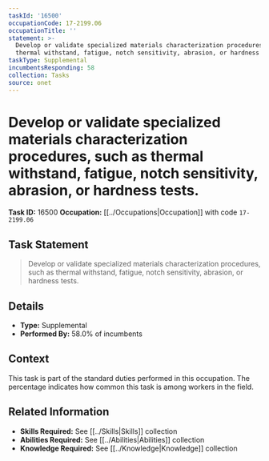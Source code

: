 ```yaml
---
taskId: '16500'
occupationCode: 17-2199.06
occupationTitle: ''
statement: >-
  Develop or validate specialized materials characterization procedures, such as
  thermal withstand, fatigue, notch sensitivity, abrasion, or hardness tests.
taskType: Supplemental
incumbentsResponding: 58
collection: Tasks
source: onet
---
```

# Develop or validate specialized materials characterization procedures, such as thermal withstand, fatigue, notch sensitivity, abrasion, or hardness tests.

**Task ID:** 16500
**Occupation:** [[../Occupations|Occupation]] with code `17-2199.06`

## Task Statement

> Develop or validate specialized materials characterization procedures, such as thermal withstand, fatigue, notch sensitivity, abrasion, or hardness tests.

## Details

- **Type:** Supplemental
- **Performed By:** 58.0% of incumbents

## Context

This task is part of the standard duties performed in this occupation. The percentage indicates how common this task is among workers in the field.

## Related Information

- **Skills Required:** See [[../Skills|Skills]] collection
- **Abilities Required:** See [[../Abilities|Abilities]] collection
- **Knowledge Required:** See [[../Knowledge|Knowledge]] collection
